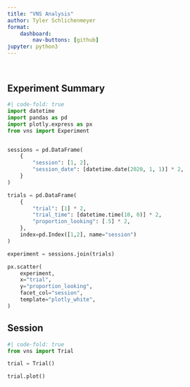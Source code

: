 ```yaml
---
title: "VNS Analysis"
author: Tyler Schlichenmeyer
format:
    dashboard:
        nav-buttons: [github]
jupyter: python3
---
```


## {.toolbar}

```python
```

## Experiment Summary

```python
#| code-fold: true
import datetime
import pandas as pd
import plotly.express as px
from vns import Experiment


sessions = pd.DataFrame(
    {
        "session": [1, 2],
        "session_date": [datetime.date(2020, 1, 1)] * 2,
    }
)

trials = pd.DataFrame(
    {
        "trial": [1] * 2,
        "trial_time": [datetime.time(10, 0)] * 2,
        "proportion_looking": [.5] * 2,
    },
    index=pd.Index([1,2], name="session")
)

experiment = sessions.join(trials)

px.scatter(
    experiment,
    x="trial",
    y="proportion_looking",
    facet_col="session",
    template="plotly_white",
)
```

## Session

```python
#| code-fold: true
from vns import Trial

trial = Trial()

trial.plot()
```
